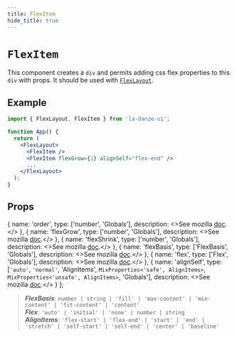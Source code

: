 ```yaml
---
title: FlexItem
hide_title: true
---
```


# `FlexItem`

This component creates a `div` and permits adding css flex properties to this `div` with props. It should be used with [`FlexLayout`](api/components/FlexLayout.mdx).


## Example

```jsx
import { FlexLayout, FlexItem } from 'la-danze-ui';

function App() {
  return (
    <FlexLayout>
      <FlexItem />
      <FlexItem flexGrow={1} alignSelf="flex-end" />
      ...
    </FlexLayout>
  );
}
```

## Props

  {
    name: 'order',
    type: ['number', 'Globals'],
    description: <>See mozilla <a href="https://developer.mozilla.org/fr/docs/Web/CSS/order">doc</a>.</>
  },
  {
    name: 'flexGrow',
    type: ['number', 'Globals'],
    description: <>See mozilla <a href="https://developer.mozilla.org/fr/docs/Web/CSS/flex-grow">doc</a>.</>
  },
  {
    name: 'flexShrink',
    type: ['number', 'Globals'],
    description: <>See mozilla <a href="https://developer.mozilla.org/fr/docs/Web/CSS/flex-shrink">doc</a>.</>
  },
  {
    name: 'flexBasis',
    type: ['FlexBasis', 'Globals'],
    description: <>See mozilla <a href="https://developer.mozilla.org/fr/docs/Web/CSS/flex-basis">doc</a>.</>
  },
  {
    name: 'flex',
    type: ['Flex', 'Globals'],
    description: <>See mozilla <a href="https://developer.mozilla.org/fr/docs/Web/CSS/flex">doc</a>.</>
  },
  {
    name: 'alignSelf',
    type: [`'auto'`, `'normal'`, 'AlignItems', `MixProperties<'safe', AlignItems>`, `MixProperties<'unsafe', AlignItems>`, 'Globals'],
    description: <>See mozilla <a href="https://developer.mozilla.org/fr/docs/Web/CSS/align-self">doc</a>.</>
  }
];

<PropsTable componentProps={componentProps} />

<div className="propsDescription">

> **_<span className="codeFont bold">FlexBasis</span>_**: `number | string | 'fill' | 'max-content' | 'min-content' | 'fit-content' | 'content'` <br />
> **_<span className="codeFont bold">Flex</span>_**: `'auto' | 'initial' | 'none' | number | string` <br />
> **_<span className="codeFont bold">AlignItems</span>_**: `'flex-start' | 'flex-end' | 'start' | 'end' | 'stretch' | 'self-start' | 'self-end' | 'center' | 'baseline'`

</div>